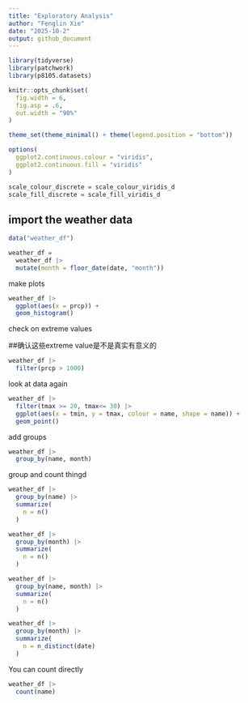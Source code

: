 ```yaml
---
title: "Exploratory Analysis"
author: "Fenglin Xie"
date: "2025-10-2"
output: github_document
---
```


```r
library(tidyverse)
library(patchwork)
library(p8105.datasets)

knitr::opts_chunk$set(
  fig.width = 6,
  fig.asp = .6,
  out.width = "90%"
)

theme_set(theme_minimal() + theme(legend.position = "bottom"))

options(
  ggplot2.continuous.colour = "viridis",
  ggplot2.continuous.fill = "viridis"
)

scale_colour_discrete = scale_colour_viridis_d
scale_fill_discrete = scale_fill_viridis_d
```

## import the weather data

```r
data("weather_df")

weather_df =
  weather_df |> 
  mutate(month = floor_date(date, "month"))

```


make plots

```r
weather_df |> 
  ggplot(aes(x = prcp)) +
  geom_histogram()
```

check on extreme values

##确认这些extreme value是不是真实有意义的

```r
weather_df |> 
  filter(prcp > 1000)
```


look at data again

```r
weather_df |> 
  filter(tmax >= 20, tmax<= 30) |> 
  ggplot(aes(x = tmin, y = tmax, colour = name, shape = name)) +
  geom_point()
```


add groups

```r
weather_df |>
  group_by(name, month)
```

group and count thingd

```r
weather_df |> 
  group_by(name) |> 
  summarize(
    n = n()
  )
```


```r
weather_df |>
  group_by(month) |> 
  summarize(
    n = n()
  )
```


```r
weather_df |>
  group_by(name, month) |> 
  summarize(
    n = n()
  )
```


```r
weather_df |> 
  group_by(month) |> 
  summarize(
    n = n_distinct(date)
  )
```


You can count directly 

```r
weather_df |> 
  count(name)
```


